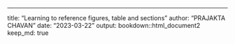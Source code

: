 ---
title: "Learning to reference figures, table and sections"
author: "PRAJAKTA CHAVAN"
date: "2023-03-22"
output:
              bookdown::html_document2
          keep_md: true


